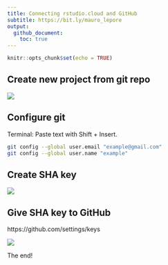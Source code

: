 ```yaml
---
title: Connecting rstudio.cloud and GitHub
subtitle: https://bit.ly/mauro_lepore
output: 
  github_document:
    toc: true
---
```


```r
knitr::opts_chunk$set(echo = TRUE)
```

## Create new project from git repo

![](https://i.imgur.com/E1wcTup.png)

## Configure git

Terminal: Paste text with Shift + Insert.

```bash
git config --global user.email "example@gmail.com"
git config --global user.name "example"
```


## Create SHA key

![](https://i.imgur.com/8cyFyn7.png)

## Give SHA key to GitHub

https://github.com/settings/keys

![](https://i.imgur.com/Zu1SmoB.png)


The end!


